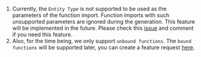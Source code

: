 1. Currently, the `Entity Type` is not supported to be used as the parameters of the function import. Function imports with such unsupported parameters are ignored during the generation. This feature will be implemented in the future. Please check this [issue](https://github.com/SAP/cloud-sdk-js/issues/707) and comment if you need this feature.
2. Also, for the time being, we only support `unbound functions`. The `bound functions` will be supported later, you can create a feature request [here](https://github.com/SAP/cloud-sdk-js/issues/new?assignees=&labels=feature+request&template=feature_request.md&title=).
